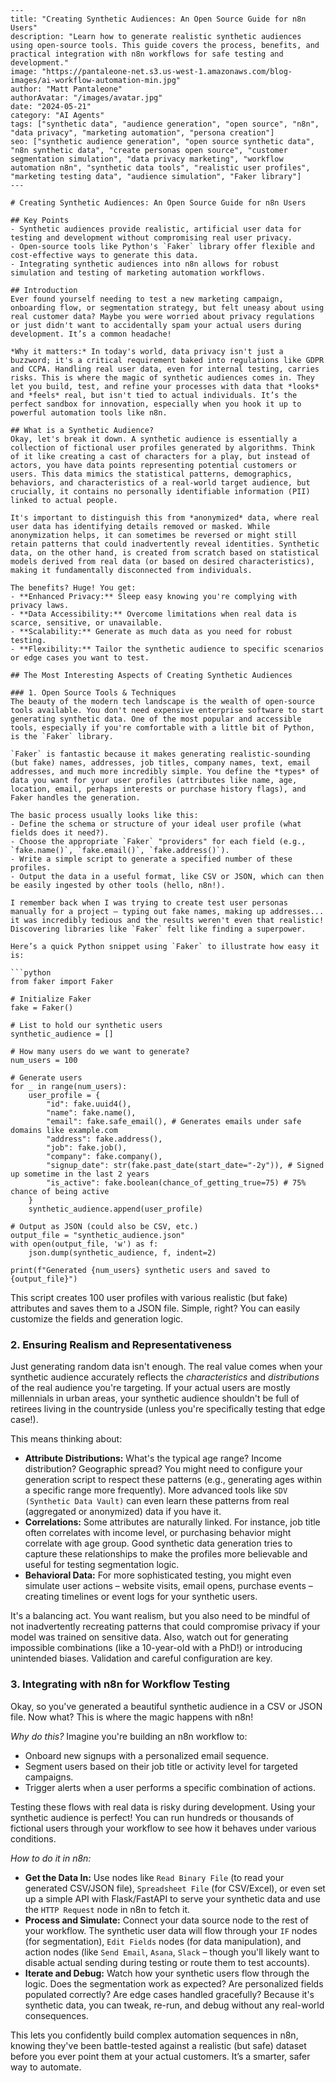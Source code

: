 ```mdx
---
title: "Creating Synthetic Audiences: An Open Source Guide for n8n Users"
description: "Learn how to generate realistic synthetic audiences using open-source tools. This guide covers the process, benefits, and practical integration with n8n workflows for safe testing and development."
image: "https://pantaleone-net.s3.us-west-1.amazonaws.com/blog-images/ai-workflow-automation-min.jpg"
author: "Matt Pantaleone"
authorAvatar: "/images/avatar.jpg"
date: "2024-05-21"
category: "AI Agents"
tags: ["synthetic data", "audience generation", "open source", "n8n", "data privacy", "marketing automation", "persona creation"]
seo: ["synthetic audience generation", "open source synthetic data", "n8n synthetic data", "create personas open source", "customer segmentation simulation", "data privacy marketing", "workflow automation n8n", "synthetic data tools", "realistic user profiles", "marketing testing data", "audience simulation", "Faker library"]
---

# Creating Synthetic Audiences: An Open Source Guide for n8n Users

## Key Points
- Synthetic audiences provide realistic, artificial user data for testing and development without compromising real user privacy.
- Open-source tools like Python's `Faker` library offer flexible and cost-effective ways to generate this data.
- Integrating synthetic audiences into n8n allows for robust simulation and testing of marketing automation workflows.

## Introduction
Ever found yourself needing to test a new marketing campaign, onboarding flow, or segmentation strategy, but felt uneasy about using real customer data? Maybe you were worried about privacy regulations or just didn't want to accidentally spam your actual users during development. It’s a common headache!

*Why it matters:* In today's world, data privacy isn't just a buzzword; it's a critical requirement baked into regulations like GDPR and CCPA. Handling real user data, even for internal testing, carries risks. This is where the magic of synthetic audiences comes in. They let you build, test, and refine your processes with data that *looks* and *feels* real, but isn't tied to actual individuals. It’s the perfect sandbox for innovation, especially when you hook it up to powerful automation tools like n8n.

## What is a Synthetic Audience?
Okay, let's break it down. A synthetic audience is essentially a collection of fictional user profiles generated by algorithms. Think of it like creating a cast of characters for a play, but instead of actors, you have data points representing potential customers or users. This data mimics the statistical patterns, demographics, behaviors, and characteristics of a real-world target audience, but crucially, it contains no personally identifiable information (PII) linked to actual people.

It's important to distinguish this from *anonymized* data, where real user data has identifying details removed or masked. While anonymization helps, it can sometimes be reversed or might still retain patterns that could inadvertently reveal identities. Synthetic data, on the other hand, is created from scratch based on statistical models derived from real data (or based on desired characteristics), making it fundamentally disconnected from individuals.

The benefits? Huge! You get:
- **Enhanced Privacy:** Sleep easy knowing you're complying with privacy laws.
- **Data Accessibility:** Overcome limitations when real data is scarce, sensitive, or unavailable.
- **Scalability:** Generate as much data as you need for robust testing.
- **Flexibility:** Tailor the synthetic audience to specific scenarios or edge cases you want to test.

## The Most Interesting Aspects of Creating Synthetic Audiences

### 1. Open Source Tools & Techniques
The beauty of the modern tech landscape is the wealth of open-source tools available. You don't need expensive enterprise software to start generating synthetic data. One of the most popular and accessible tools, especially if you're comfortable with a little bit of Python, is the `Faker` library.

`Faker` is fantastic because it makes generating realistic-sounding (but fake) names, addresses, job titles, company names, text, email addresses, and much more incredibly simple. You define the *types* of data you want for your user profiles (attributes like name, age, location, email, perhaps interests or purchase history flags), and Faker handles the generation.

The basic process usually looks like this:
- Define the schema or structure of your ideal user profile (what fields does it need?).
- Choose the appropriate `Faker` "providers" for each field (e.g., `fake.name()`, `fake.email()`, `fake.address()`).
- Write a simple script to generate a specified number of these profiles.
- Output the data in a useful format, like CSV or JSON, which can then be easily ingested by other tools (hello, n8n!).

I remember back when I was trying to create test user personas manually for a project – typing out fake names, making up addresses... it was incredibly tedious and the results weren't even that realistic! Discovering libraries like `Faker` felt like finding a superpower.

Here’s a quick Python snippet using `Faker` to illustrate how easy it is:

```python
from faker import Faker

# Initialize Faker
fake = Faker()

# List to hold our synthetic users
synthetic_audience = []

# How many users do we want to generate?
num_users = 100

# Generate users
for _ in range(num_users):
    user_profile = {
        "id": fake.uuid4(),
        "name": fake.name(),
        "email": fake.safe_email(), # Generates emails under safe domains like example.com
        "address": fake.address(),
        "job": fake.job(),
        "company": fake.company(),
        "signup_date": str(fake.past_date(start_date="-2y")), # Signed up sometime in the last 2 years
        "is_active": fake.boolean(chance_of_getting_true=75) # 75% chance of being active
    }
    synthetic_audience.append(user_profile)

# Output as JSON (could also be CSV, etc.)
output_file = "synthetic_audience.json"
with open(output_file, 'w') as f:
    json.dump(synthetic_audience, f, indent=2)

print(f"Generated {num_users} synthetic users and saved to {output_file}")

```
This script creates 100 user profiles with various realistic (but fake) attributes and saves them to a JSON file. Simple, right? You can easily customize the fields and generation logic.

### 2. Ensuring Realism and Representativeness
Just generating random data isn't enough. The real value comes when your synthetic audience accurately reflects the *characteristics* and *distributions* of the real audience you're targeting. If your actual users are mostly millennials in urban areas, your synthetic audience shouldn't be full of retirees living in the countryside (unless you're specifically testing that edge case!).

This means thinking about:
- **Attribute Distributions:** What's the typical age range? Income distribution? Geographic spread? You might need to configure your generation script to respect these patterns (e.g., generating ages within a specific range more frequently). More advanced tools like `SDV (Synthetic Data Vault)` can even learn these patterns from real (aggregated or anonymized) data if you have it.
- **Correlations:** Some attributes are naturally linked. For instance, job title often correlates with income level, or purchasing behavior might correlate with age group. Good synthetic data generation tries to capture these relationships to make the profiles more believable and useful for testing segmentation logic.
- **Behavioral Data:** For more sophisticated testing, you might even simulate user actions – website visits, email opens, purchase events – creating timelines or event logs for your synthetic users.

It's a balancing act. You want realism, but you also need to be mindful of not inadvertently recreating patterns that could compromise privacy if your model was trained on sensitive data. Also, watch out for generating impossible combinations (like a 10-year-old with a PhD!) or introducing unintended biases. Validation and careful configuration are key.

### 3. Integrating with n8n for Workflow Testing
Okay, so you've generated a beautiful synthetic audience in a CSV or JSON file. Now what? This is where the magic happens with n8n!

*Why do this?* Imagine you're building an n8n workflow to:
- Onboard new signups with a personalized email sequence.
- Segment users based on their job title or activity level for targeted campaigns.
- Trigger alerts when a user performs a specific combination of actions.

Testing these flows with real data is risky during development. Using your synthetic audience is perfect! You can run hundreds or thousands of fictional users through your workflow to see how it behaves under various conditions.

*How to do it in n8n:*
- **Get the Data In:** Use nodes like `Read Binary File` (to read your generated CSV/JSON file), `Spreadsheet File` (for CSV/Excel), or even set up a simple API with Flask/FastAPI to serve your synthetic data and use the `HTTP Request` node in n8n to fetch it.
- **Process and Simulate:** Connect your data source node to the rest of your workflow. The synthetic user data will flow through your `IF` nodes (for segmentation), `Edit Fields` nodes (for data manipulation), and action nodes (like `Send Email`, `Asana`, `Slack` – though you'll likely want to disable actual sending during testing or route them to test accounts).
- **Iterate and Debug:** Watch how your synthetic users flow through the logic. Does the segmentation work as expected? Are personalized fields populated correctly? Are edge cases handled gracefully? Because it's synthetic data, you can tweak, re-run, and debug without any real-world consequences.

This lets you confidently build complex automation sequences in n8n, knowing they've been battle-tested against a realistic (but safe) dataset before you ever point them at your actual customers. It’s a smarter, safer way to automate.
```